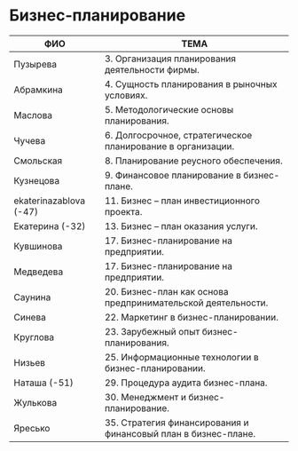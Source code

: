 # Бизнес-планирование

| ФИО         |                        ТЕМА                            |
| ----------- | ------------------------------------------------------ |
| Пузырева    | 3. Организация планирования деятельности фирмы.        |
| Абрамкина   | 4. Сущность планирования в рыночных условиях.          |
| Маслова     | 5. Методологические основы планирования.               |
| Чучева      | 6. Долгосрочное, стратегическое планирование в организации. |
| Смольская   | 8. Планирование реусного обеспечения. |
| Кузнецова   | 9. Финансовое планирование в бизнес-плане. |
| ekaterinazablova (-47)  | 11. Бизнес – план инвестиционного проекта. |
| Екатерина (-32)  | 13. Бизнес – план оказания услуги. |
| Кувшинова   | 17. Бизнес-планирование на предприятии.                |
| Медведева   | 17. Бизнес-планирование на предприятии.                |
| Саунина     | 20. Бизнес-план как основа предпринимательской деятельности. |
| Cинева      | 22. Маркетинг в бизнес-планировании.                   |
| Круглова    | 23. Зарубежный опыт бизнес-планирования.               |
| Низьев      | 25. Информационные технологии в бизнес-планировании.   |
| Наташа (-51) | 29. Процедура аудита бизнес-плана.   |
| Жулькова      | 30. Менеджмент и бизнес-планирование.   |
| Яресько      | 35. Стратегия финансирования и финансовый план в бизнес-плане. |
